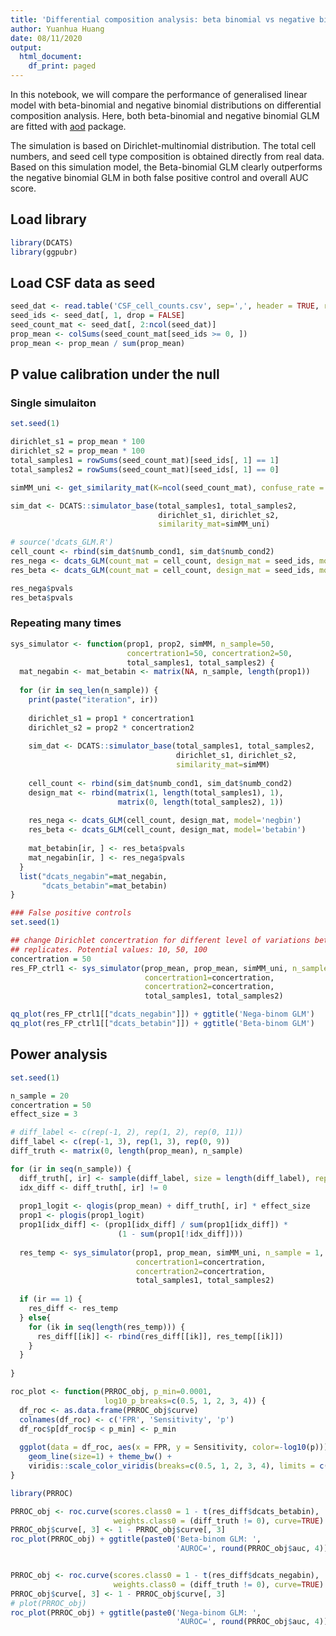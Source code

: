```yaml
---
title: 'Differential composition analysis: beta binomial vs negative binomial'
author: Yuanhua Huang
date: 08/11/2020
output:
  html_document:
    df_print: paged
---
```


In this notebook, we will compare the performance of generalised linear model 
with beta-binomial and negative binomial distributions on differential 
composition analysis. Here, both beta-binomial and negative binomial GLM are 
fitted with [aod](https://www.rdocumentation.org/packages/aod/versions/1.3.1) 
package.

The simulation is based on Dirichlet-multinomial distribution. The total cell
numbers, and seed cell type composition is obtained directly from real data. 
Based on this simulation model, the Beta-binomial GLM clearly outperforms the
negative binomial GLM in both false positive control and overall AUC score.

## Load library
```r
library(DCATS)
library(ggpubr)
```

## Load CSF data as seed
```r
seed_dat <- read.table('CSF_cell_counts.csv', sep=',', header = TRUE, row.names=1)
seed_ids <- seed_dat[, 1, drop = FALSE]
seed_count_mat <- seed_dat[, 2:ncol(seed_dat)]
prop_mean <- colSums(seed_count_mat[seed_ids >= 0, ])
prop_mean <- prop_mean / sum(prop_mean)
```

## P value calibration under the null
### Single simulaiton
```r
set.seed(1)

dirichlet_s1 = prop_mean * 100
dirichlet_s2 = prop_mean * 100
total_samples1 = rowSums(seed_count_mat)[seed_ids[, 1] == 1]
total_samples2 = rowSums(seed_count_mat)[seed_ids[, 1] == 0]

simMM_uni <- get_similarity_mat(K=ncol(seed_count_mat), confuse_rate = 0.05)

sim_dat <- DCATS::simulator_base(total_samples1, total_samples2,
                                 dirichlet_s1, dirichlet_s2, 
                                 similarity_mat=simMM_uni)
```


```r
# source('dcats_GLM.R')
cell_count <- rbind(sim_dat$numb_cond1, sim_dat$numb_cond2)
res_nega <- dcats_GLM(count_mat = cell_count, design_mat = seed_ids, model='negbin')
res_beta <- dcats_GLM(count_mat = cell_count, design_mat = seed_ids, model='betabin')

res_nega$pvals
res_beta$pvals
```

### Repeating many times
```r
sys_simulator <- function(prop1, prop2, simMM, n_sample=50,
                          concertration1=50, concertration2=50,
                          total_samples1, total_samples2) {
  mat_negabin <- mat_betabin <- matrix(NA, n_sample, length(prop1))
  
  for (ir in seq_len(n_sample)) {
    print(paste("iteration", ir))
    
    dirichlet_s1 = prop1 * concertration1
    dirichlet_s2 = prop2 * concertration2
    
    sim_dat <- DCATS::simulator_base(total_samples1, total_samples2,
                                     dirichlet_s1, dirichlet_s2, 
                                     similarity_mat=simMM)
    
    cell_count <- rbind(sim_dat$numb_cond1, sim_dat$numb_cond2)
    design_mat <- rbind(matrix(1, length(total_samples1), 1),
                        matrix(0, length(total_samples2), 1))
    
    res_nega <- dcats_GLM(cell_count, design_mat, model='negbin')
    res_beta <- dcats_GLM(cell_count, design_mat, model='betabin')
    
    mat_betabin[ir, ] <- res_beta$pvals
    mat_negabin[ir, ] <- res_nega$pvals
  }
  list("dcats_negabin"=mat_negabin,
       "dcats_betabin"=mat_betabin)
}
```


```r
### False positive controls
set.seed(1)

## change Dirichlet concertration for different level of variations between 
## replicates. Potential values: 10, 50, 100
concertration = 50  
res_FP_ctrl1 <- sys_simulator(prop_mean, prop_mean, simMM_uni, n_sample = 20,
                              concertration1=concertration, 
                              concertration2=concertration,
                              total_samples1, total_samples2)

qq_plot(res_FP_ctrl1[["dcats_negabin"]]) + ggtitle('Nega-binom GLM')
qq_plot(res_FP_ctrl1[["dcats_betabin"]]) + ggtitle('Beta-binom GLM')
```


## Power analysis
```r
set.seed(1)

n_sample = 20
concertration = 50
effect_size = 3

# diff_label <- c(rep(-1, 2), rep(1, 2), rep(0, 11))
diff_label <- c(rep(-1, 3), rep(1, 3), rep(0, 9))
diff_truth <- matrix(0, length(prop_mean), n_sample)

for (ir in seq(n_sample)) {
  diff_truth[, ir] <- sample(diff_label, size = length(diff_label), replace = FALSE)
  idx_diff <- diff_truth[, ir] != 0
  
  prop1_logit <- qlogis(prop_mean) + diff_truth[, ir] * effect_size
  prop1 <- plogis(prop1_logit)
  prop1[idx_diff] <- (prop1[idx_diff] / sum(prop1[idx_diff]) * 
                        (1 - sum(prop1[!idx_diff])))
  
  res_temp <- sys_simulator(prop1, prop_mean, simMM_uni, n_sample = 1,
                            concertration1=concertration, 
                            concertration2=concertration,
                            total_samples1, total_samples2)
  
  if (ir == 1) {
    res_diff <- res_temp
  } else{
    for (ik in seq(length(res_temp))) {
      res_diff[[ik]] <- rbind(res_diff[[ik]], res_temp[[ik]])
    }
  }
  
}

```
```r
roc_plot <- function(PRROC_obj, p_min=0.0001, 
                     log10_p_breaks=c(0.5, 1, 2, 3, 4)) {
  df_roc <- as.data.frame(PRROC_obj$curve)
  colnames(df_roc) <- c('FPR', 'Sensitivity', 'p')
  df_roc$p[df_roc$p < p_min] <- p_min
  
  ggplot(data = df_roc, aes(x = FPR, y = Sensitivity, color=-log10(p))) +
    geom_line(size=1) + theme_bw() +
    viridis::scale_color_viridis(breaks=c(0.5, 1, 2, 3, 4), limits = c(0, 4))
}

library(PRROC)

PRROC_obj <- roc.curve(scores.class0 = 1 - t(res_diff$dcats_betabin), 
                       weights.class0 = (diff_truth != 0), curve=TRUE)
PRROC_obj$curve[, 3] <- 1 - PRROC_obj$curve[, 3]
roc_plot(PRROC_obj) + ggtitle(paste0('Beta-binom GLM: ', 
                                     'AUROC=', round(PRROC_obj$auc, 4)))


PRROC_obj <- roc.curve(scores.class0 = 1 - t(res_diff$dcats_negabin), 
                       weights.class0 = (diff_truth != 0), curve=TRUE)
PRROC_obj$curve[, 3] <- 1 - PRROC_obj$curve[, 3]
# plot(PRROC_obj)
roc_plot(PRROC_obj) + ggtitle(paste0('Nega-binom GLM: ', 
                                     'AUROC=', round(PRROC_obj$auc, 4)))
```

